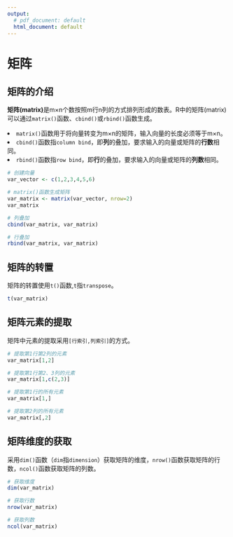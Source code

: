 ---
output:
  # pdf_document: default
  html_document: default
---

# 矩阵 {#chapter006-label-matrix} 
## 矩阵的介绍 
**矩阵(matrix)**是m×n个数按照m行n列的方式排列形成的数表。R中的矩阵(matrix)可以通过`matrix()`函数、`cbind()`或`rbind()`函数生成。

<li>`matrix()`函数用于将向量转变为m×n的矩阵，输入向量的长度必须等于m×n。</li>
<li>`cbind()`函数指`column bind`，即**列**的叠加，要求输入的向量或矩阵的**行数**相同。</li>
<li>`rbind()`函数指`row bind`，即**行**的叠加，要求输入的向量或矩阵的**列数**相同。</li>

```{r chapter006-matrix}
# 创建向量
var_vector <- c(1,2,3,4,5,6)

# matrix()函数生成矩阵
var_matrix <- matrix(var_vector, nrow=2) 
var_matrix

# 列叠加
cbind(var_matrix, var_matrix)

# 行叠加
rbind(var_matrix, var_matrix)
```

## 矩阵的转置 
矩阵的转置使用`t()`函数,`t`指`transpose`。
```{r chapter006-matrix-transpose}
t(var_matrix)
```

## 矩阵元素的提取 
矩阵中元素的提取采用`[行索引,列索引]`的方式。
```{r chapter006-matrix-retrieve}
# 提取第1行第2列的元素
var_matrix[1,2] 

# 提取第1行第2、3列的元素
var_matrix[1,c(2,3)] 

# 提取第1行的所有元素
var_matrix[1,]

# 提取第2列的所有元素
var_matrix[,2] 
```

## 矩阵维度的获取 
采用`dim()`函数（`dim`指`dimension`）获取矩阵的维度，`nrow()`函数获取矩阵的行数，`ncol()`函数获取矩阵的列数。
```{r chapter006-matrix-dim}
# 获取维度
dim(var_matrix)

# 获取行数
nrow(var_matrix)

# 获取列数
ncol(var_matrix)
```
